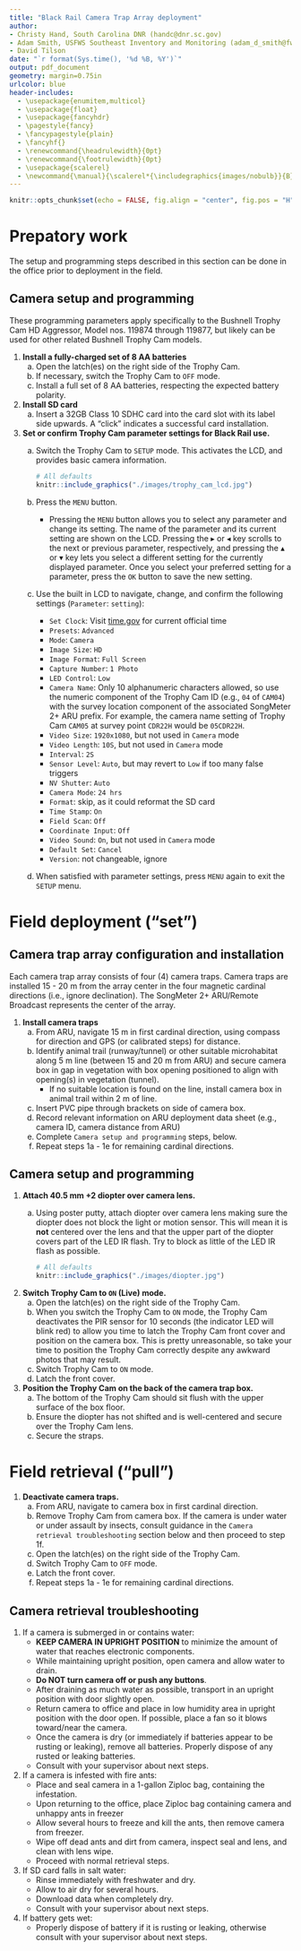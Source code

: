 ```yaml
---
title: "Black Rail Camera Trap Array deployment"
author: 
- Christy Hand, South Carolina DNR (handc@dnr.sc.gov)
- Adam Smith, USFWS Southeast Inventory and Monitoring (adam_d_smith@fws.gov)
- David Tilson
date: "`r format(Sys.time(), '%d %B, %Y')`"
output: pdf_document
geometry: margin=0.75in
urlcolor: blue
header-includes:
  - \usepackage{enumitem,multicol}
  - \usepackage{float}
  - \usepackage{fancyhdr}
  - \pagestyle{fancy}
  - \fancypagestyle{plain}
  - \fancyhf{}
  - \renewcommand{\headrulewidth}{0pt}
  - \renewcommand{\footrulewidth}{0pt}
  - \usepackage{scalerel}
  - \newcommand{\manual}{\scalerel*{\includegraphics{images/nobulb}}{B}}
---
```


```r
knitr::opts_chunk$set(echo = FALSE, fig.align = "center", fig.pos = "H")
```

\fontsize{12}{14}
\selectfont

# Prepatory work

The setup and programming steps described in this section can be done in the office prior to deployment in the field.

## Camera setup and programming

These programming parameters apply specifically to the Bushnell Trophy Cam HD Aggressor, Model nos. 119874 through 119877, but likely can be used for other related Bushnell Trophy Cam models.

1. **Install a fully-charged set of 8 AA batteries**
    a. Open the latch(es) on the right side of the Trophy Cam.
    b. If necessary, switch the Trophy Cam to `OFF` mode.
    c. Install a full set of 8 AA batteries, respecting the expected battery polarity.
    
1. **Install SD card**
    a. Insert a 32GB Class 10 SDHC card into the card slot with its label side upwards. A "click" indicates a successful card installation.

1. **Set or confirm Trophy Cam parameter settings for Black Rail use.**
    a. Switch the Trophy Cam to `SETUP` mode. This activates the LCD, and provides basic camera information.
    
        ```r
        # All defaults
        knitr::include_graphics("./images/trophy_cam_lcd.jpg")
        ```

    b. Press the `MENU` button. 
        - Pressing the `MENU` button allows you to select any parameter and change its setting. The name of the parameter and its current setting are shown on the LCD. Pressing the $\blacktriangleright$ or $\blacktriangleleft$ key scrolls to the next or previous parameter, respectively, and pressing the $\blacktriangle$ or $\blacktriangledown$ key lets you select a different setting for the currently displayed parameter. Once you select your preferred setting for a parameter, press the `OK` button to save the new setting.
    c. Use the built in LCD to navigate, change, and confirm the following settings (`Parameter`: `setting`):
        - `Set Clock`: Visit [time.gov](https://time.gov/) for current official time
        - `Presets`: `Advanced`
        - `Mode`: `Camera`
        - `Image Size`: `HD`
        - `Image Format`: `Full Screen`
        - `Capture Number`: `1 Photo`
        - `LED Control`: `Low`
        - `Camera Name`: Only 10 alphanumeric characters allowed, so use the numeric component of the Trophy Cam ID (e.g., `04` of `CAM04`) with the survey location component of the associated SongMeter 2+ ARU prefix. For example, the camera name setting of Trophy Cam `CAM05` at survey point `CDR22H` would be `05CDR22H`.
        - `Video Size`: `1920x1080`, but not used in `Camera` mode
        - `Video Length`: `10S`, but not used in `Camera` mode
        - `Interval`: `2S`
        - `Sensor Level`: `Auto`, but may revert to `Low` if too many false triggers
        - `NV Shutter`: `Auto`
        - `Camera Mode`: `24 hrs`
        - `Format`: skip, as it could reformat the SD card
        - `Time Stamp`: `On`
        - `Field Scan`: `Off`
        - `Coordinate Input`: `Off`
        - `Video Sound`: `On`, but not used in `Camera` mode
        - `Default Set`: `Cancel`
        - `Version`: not changeable, ignore
    d. When satisfied with parameter settings, press `MENU` again to exit the `SETUP` menu.
    
\clearpage

# Field deployment ("set")

## Camera trap array configuration and installation

Each camera trap array consists of four (4) camera traps. Camera traps are installed 15 - 20 m from the array center in the four magnetic cardinal directions (i.e., ignore declination). The SongMeter 2+ ARU/Remote Broadcast represents the center of the array. 

1. **Install camera traps**
    a. From ARU, navigate 15 m in first cardinal direction, using compass for direction and GPS (or calibrated steps) for distance.
    b. Identify animal trail (runway/tunnel) or other suitable microhabitat along 5 m line (between 15 and 20 m from ARU) and secure camera box in gap in vegetation with box opening positioned to align with opening(s) in vegetation (tunnel).
        - If no suitable location is found on the line, install camera box in animal trail within 2 m of line.
    c. Insert PVC pipe through brackets on side of camera box.
    d. Record relevant information on ARU deployment data sheet (e.g., camera ID, camera distance from ARU)
    e. Complete `Camera setup and programming` steps, below.
    f. Repeat steps 1a - 1e for remaining cardinal directions.

## Camera setup and programming

1. **Attach 40.5 mm +2 diopter over camera lens.**
    a. Using poster putty, attach diopter over camera lens making sure the diopter does not block the light or motion sensor. This will mean it is **not** centered over the lens and that the upper part of the diopter covers part of the LED IR flash. Try to block as little of the LED IR flash as possible.

        ```r
        # All defaults
        knitr::include_graphics("./images/diopter.jpg")
        ```

1. **Switch Trophy Cam to `ON` (Live) mode.**
    a. Open the latch(es) on the right side of the Trophy Cam.
    b. When you switch the Trophy Cam to `ON` mode, the Trophy Cam deactivates the PIR sensor for 10 seconds (the indicator LED will blink red) to allow you time to latch the Trophy Cam front cover and position on the camera box. This is pretty unreasonable, so take your time to position the Trophy Cam correctly despite any awkward photos that may result.
    c. Switch Trophy Cam to `ON` mode.
    d. Latch the front cover.

1. **Position the Trophy Cam on the back of the camera trap box.**
    a. The bottom of the Trophy Cam should sit flush with the upper surface of the box floor.
    b. Ensure the diopter has not shifted and is well-centered and secure over the Trophy Cam lens.
    c. Secure the straps.
    
\clearpage

# Field retrieval ("pull")

1. **Deactivate camera traps.**
    a. From ARU, navigate to camera box in first cardinal direction.
    b. Remove Trophy Cam from camera box. If the camera is under water or under assault by insects, consult guidance in the `Camera retrieval troubleshooting` section below and then proceed to step 1f.
    c. Open the latch(es) on the right side of the Trophy Cam.
    d. Switch Trophy Cam to `OFF` mode.
    e. Latch the front cover.
    f. Repeat steps 1a - 1e for remaining cardinal directions.
    
## Camera retrieval troubleshooting

1. If a camera is submerged in or contains water:
    - **KEEP CAMERA IN UPRIGHT POSITION** to minimize the amount of water that reaches electronic components.
    - While maintaining upright position, open camera and allow water to drain.
    - **Do NOT turn camera off or push any buttons**.
    - After draining as much water as possible, transport in an upright position with door slightly open.
    - Return camera to office and place in low humidity area in upright position with the door open. If possible, place a fan so it blows toward/near the camera.
    - Once the camera is dry (or immediately if batteries appear to be rusting or leaking), remove all batteries. Properly dispose of any rusted or leaking batteries.
    - Consult with your supervisor about next steps.
    
1. If a camera is infested with fire ants:
    - Place and seal camera in a 1-gallon Ziploc bag, containing the infestation.
    - Upon returning to the office, place Ziploc bag containing camera and unhappy ants in freezer
    - Allow several hours to freeze and kill the ants, then remove camera from freezer.
    - Wipe off dead ants and dirt from camera, inspect seal and lens, and clean with lens wipe.
    - Proceed with normal retrieval steps.
    
1. If SD card falls in salt water:
    - Rinse immediately with freshwater and dry.
    - Allow to air dry for several hours.
    - Download data when completely dry.
    - Consult with your supervisor about next steps.

1. If battery gets wet:
    - Properly dispose of battery if it is rusting or leaking, otherwise consult with your supervisor about next steps.

